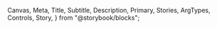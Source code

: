   Canvas,
  Meta,
  Title,
  Subtitle,
  Description,
  Primary,
  Stories,
  ArgTypes,
  Controls,
  Story,
} from "@storybook/blocks";


<Meta of={TableStories} />

<Title />
<Subtitle />
<Description />
<Primary />
<Controls />

### Sortable Table

<Canvas of={TableStories.SortableHeaders} source={{ language: 'tsx', code: `

  const [sortDescriptor, setSortDescriptor] = useState<SortDescriptor>({
    column: "name",
    direction: "ascending",
  });

  const pokemons = [
    {
      name: "Charizard",
      type: "Fire, Flying",
      level: 67,
    },
    {
      name: "Blastoise",
      type: "Water",
      level: 56,
    },
    {
      name: "Venusaur",
      type: "Grass, Poison",
      level: 83,
    },
    {
      name: "Pikachu",
      type: "Electric",
      level: 100,
    },
  ];

  const sortedPokemons = pokemons.sort((a, b) => {
    if (sortDescriptor.column === undefined) return 0;

    if (sortDescriptor.direction === "ascending") {
      return a[sortDescriptor.column] > b[sortDescriptor.column] ? 1 : -1;
    } else {
      return a[sortDescriptor.column] < b[sortDescriptor.column] ? 1 : -1;
    }
  });

  return (
    <Table
      aria-label="Table with sorting"
      sortDescriptor={sortDescriptor}
      onSortChange={setSortDescriptor}
    >
      <Table.Header>
        <Table.Column key="name" allowsSorting>
          Name
        </Table.Column>
        <Table.Column key="type" allowsSorting>
          Type
        </Table.Column>
        <Table.Column key="level" allowsSorting>
          Level
        </Table.Column>
      </Table.Header>
      <Table.Body items={sortedPokemons}>
        {(pokemon) => (
          <Table.Row key={pokemon.name}>
            <Table.Cell>{pokemon.name}</Table.Cell>
            <Table.Cell>{pokemon.type}</Table.Cell>
            <Table.Cell>{pokemon.level}</Table.Cell>
          </Table.Row>
        )}
      </Table.Body>
    </Table>
  );
}

` }}/>

### Searchable Table Columns

Any column in the table can be made searchable by setting the `allowsSearching` prop to `true` on a given column.

If there are multiple columns that are searchable, when the user selects a new column to search by, 
the current search term will be cleared. Closing the search input will also clear the search term.


<Canvas of={TableStories.WithColumnSearch} source={{language: 'tsx', code: `
function SearchableTable() {
  const [searchDescriptor, setSearchDescriptor] = useState<SearchDescriptor>({
    column: null,
    search: "",
  });

  const pokemons = [
    {
      name: "Charizard",
      type: "Fire, Flying",
      level: 67,
    },
    {
      name: "Blastoise",
      type: "Water",
      level: 56,
    },
    {
      name: "Venusaur",
      type: "Grass, Poison",
      level: 83,
    },
    {
      name: "Pikachu",
      type: "Electric",
      level: 100,
    },
  ];

  const filteredPokemon = pokemons.filter((pokemon) => {
    if (!searchDescriptor.search || !searchDescriptor.column) return true;

    return pokemon[searchDescriptor.column]
      .toLowerCase()
      .includes(searchDescriptor.search.toLowerCase());
  });

  return (
    <div
      style={{
        padding: "16px",
      }}
    >
      <Table
        searchDescriptor={searchDescriptor}
        onSearchChange={setSearchDescriptor}
        {...props}
      >
        <Table.Header>
          <Table.Column key="name" allowsSearching>
            Name
          </Table.Column>
          <Table.Column key="type" allowsSearching width={200}>
            Type
          </Table.Column>
          <Table.Column key="level" width={100}>
            Level
          </Table.Column>
        </Table.Header>
        <Table.Body items={filteredPokemon}>
          {(pokemon) => (
            <Table.Row key={pokemon.name}>
              <Table.Cell>{pokemon.name}</Table.Cell>
              <Table.Cell>{pokemon.type}</Table.Cell>
              <Table.Cell>{pokemon.level}</Table.Cell>
            </Table.Row>
          )}
        </Table.Body>
      </Table>
    </div>
  );
}
`}} />

### Table with Row Selection

The table component supports row selection. By default, the selected rows will be managed internally, but you can
also provide `selectedKeys` and `onSelectionChange` props to manage the selected rows externally.

The table component supports two types of row selection: 'single' and 'multiple'

#### Single Selection

In single selection mode, only one row can be selected at a time. Clicking on a row will select it and deselect any other selected row.

<Canvas of={TableStories.SingleSelection} />

#### Multiple Selection

In multiple selection mode, multiple rows can be selected at the same time. Clicking on a row will toggle its selection state.

Multiple selection also displays a checkbox in each row to allow the user to select or deselect the row.

<Canvas of={TableStories.MultipleSelection} />

### Table with reoderable columns

The table supports the ability to drag-and-drop columns to reorder them.

<Canvas of={TableStories.WithColumnReordering} source={{language: 'tsx', code: `

function ReorderableTable() {
  const [columnOrder, setColumnOrder] = useState<React.Key[]>([
    "name",
    "type",
    "level",
  ]);

  // Define your columns programatically
  const columns = [
    {
      key: "name",
      name: "Name",
    },
    {
      key: "type",
      name: "Type",
    },
    {
      key: "level",
      name: "Level",
    },
  ];

  // Sort those columns based on the order you have in state
  const sortedColumns = columnOrder.map((key) =>
    columns.find((c) => c.key === key)
  ) as typeof columns;

  const pokemons = [
    {
      name: "Charizard",
      type: "Fire, Flying",
      level: 67,
    },
    {
      name: "Blastoise",
      type: "Water",
      level: 56,
    },
    {
      name: "Venusaur",
      type: "Grass, Poison",
      level: 83,
    },
    {
      name: "Pikachu",
      type: "Electric",
      level: 100,
    },
  ];

  return (
    <Table
      aria-label="Table with orderable columns"
      // onColumnReorder will be called with the new ordering
      // whenever the user finishes reordering the columns
      onColumnReorder={setColumnOrder}
    >
      <Table.Header columns={sortedColumns}>
        {(column) => (
          <Table.Column
            key={column.key}
            // Allow this column to be reordered
            // If this is false, the column cannot be dragged nor dropped on
            allowsReordering          
          >
            {column.name}
          </Table.Column>
        )}
      </Table.Header>
      <Table.Body items={pokemons}>
        {(pokemon) => (
          // The cells of the row should be rendered in the same order as the columns
          <Table.Row key={pokemon.name}>
            {sortedColumns.map((column) => (
              <Table.Cell key={column.key}>{pokemon[column.key]}</Table.Cell>
            ))}
          </Table.Row>
        )}
      </Table.Body>
    </Table>
  );
}
`
}} />


### Nested Columns 

The table component supports nested columns. Nested columns can be used to group columns together under a common header.

<Canvas of={TableStories.NestedColumns} />

### Nested Rows 

Rows can be nested into collapsible groups with the `allowsExpandableRows` prop on the `Table` component. 

For any row that should have nested Children, provide those rows as children to their parent, after all 
the cells of the parent row have been defined.

<Canvas of={TableStories.WithNestedRows} />


### Loading States

The table component supports two loading variants. 
The first is for when the columns of the table are known but the content is not.


This is almost always going to be the one you want 

<Canvas of={TableStories.LoadingState} />


In the cases where you don't know the columns or the content of the table, you can make use of `<Table.Skeleton />`

<Canvas of={TableStories.TableSkeleton} />


### Table Bottom 

The `Table.Bottom` component can be used to render a visual footer for the table. It is not actually a footer in the DOM, 
but rather a visual footer that is rendered at the bottom of the table. The reason for this is so that it can be made sticky.

<Canvas of={TableStories.WithTableBottom} />

<Stories />